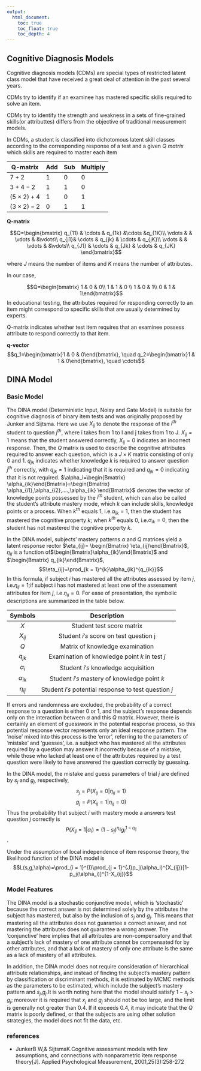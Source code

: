 ```yaml
---
output:
  html_document:
    toc: true
    toc_float: true
    toc_depth: 4
---
```



## Cognitive Diagnosis Models

Cognitive diagnosis models (CDMs) are special types of restricted latent class model that have received a great deal of attention in the past several years.

CDMs try to identify if an examinee has mastered specific skills required to solve an item.

CDMs try to identify the strength and weakness in a sets of fine-grained skills(or attributtes) differs from the objective of traditional measurement models.

In CDMs, a student is classified into dichotomous latent skill classes according to the corresponding response of a test and a given *Q matrix* which skills are required to master each item

| Q-matrix| Add | Sub | Multiply|
| --------| ----|-----|---------|
| $7+2$   |  $1$| $0$| $0$|
| $3+4-2$ | $1$ |$1$ | $0$|
|$(5\times 2)+4$| $1$|$0$ |$1$|
|$(3\times 2)-2$|$0$ |$1$ |$1$|

**Q-matrix**

$$Q=\begin{bmatrix} q_{11} & \cdots & q_{1k} &\cdots &q_{1K}\\ \vdots & & \vdots & &\vdots\\
q_{j1}& \cdots & q_{jk} & \cdots & q_{jK}\\
\vdots & & \vdots & &\vdots\\
q_{J1} & \cdots & q_{Jk} & \cdots & q_{JK}
\end{bmatrix}$$

where $J$ means the number of items and $K$ means the number of attributes.

In our case,

$$Q=\begin{bmatrix} 1 & 0 & 0\\ 1 & 1 & 0 \\ 1 & 0 & 1\\ 0 & 1 & 1\end{bmatrix}$$
In educational testing, the attributes required for responding correctly to an item might correspond to specific skills that are usually determined by experts.

Q-matrix indicates whether test item requires that an examinee possess attribute to respond correctly to that item.

**q-vector**
$$q_1=\begin{bmatrix}1 & 0 & 0\end{bmatrix}, \quad q_2=\begin{bmatrix}1 & 1 & 0\end{bmatrix}, \quad \cdots$$

## DINA Model

### Basic Model

The DINA model (Deterministic Input, Noisy and Gate Model) is suitable for cognitive diagnosis of binary item tests and was originally proposed by Junker and Sijtsma. Here we use $X_{ij}$ to denote the response of the $i^{th}$ student to question $j^{th}$, where i takes from 1 to I and j takes from 1 to J. $X_{ij}=1$ means that the student answered correctly, $X_{ij}=0$ indicates an incorrect response. Then, the $Q$ matrix is used to describe the cognitive attributes required to answer each question, which is a $J \times K$ matrix consisting of only 0 and 1. $q_{jk}$ indicates whether knowledge $k$ is required to answer question $j^{th}$ correctly, with $q_{jk}=1$ indicating that it is required and $q_{jk}=0$ indicating that it is not required. $\alpha_i=\begin{Bmatrix} \alpha_{ik}\end{Bmatrix}=\begin{Bmatrix} \alpha_{i1},\alpha_{i2},....,\alpha_{ik} \end{Bmatrix}$ denotes the vector of knowledge points possessed by the $i^{th}$ student, which can also be called the student's attribute mastery mode, which $k$ can include skills, knowledge points or a process. When $k^{th}$ equals 1, i.e.$\alpha_{ik}=1$, then the student has mastered the cognitive property $k$; when $k^{th}$ equals 0, i.e.$\alpha_{ik}=0$, then the student has not mastered the cognitive property $k$.

In the DINA model, subjects' mastery patterns $\alpha$ and $Q$ matrices yield a latent response rector $\eta_{ij}= \begin{Bmatrix} \eta_{ij}\end{Bmatrix}$, $\eta_{ij}$ is a function of$\begin{Bmatrix}\alpha_{ik}\end{Bmatrix}$ and $\begin{Bmatrix} q_{ik}\end{Bmatrix}$,$$\eta_{ij}=\prod_{k = 1}^{k}\alpha_{ik}^{q_{ik}}$$ In this formula, if subject $i$ has mastered all the attributes assessed by item $j$, i.e.$\eta_{ij}=1$;if subject i has not mastered at least one of the assessment attributes for item $j$, i.e.$\eta_{ij}=0$. For ease of presentation, the symbolic descriptions are summarized in the table below.

|Symbols|Description|
|:-:|:-:|
|$X$|Student test score matrix|
|$X_{ij}$|Student $i's$ score on test question j|
|$Q$|Matrix of knowledge examination|
|$q_{jk}$|Examination of knowledge point $k$ in test $j$|
|$\alpha_i$|Student $i's$ knowledge acquisition|
|$\alpha_{ik}$|Student $i's$ mastery of knowledge point $k$|
|$\eta_{ij}$|Student $i's$ potential response to test question $j$|

If errors and randomness are excluded, the probability of a correct response to a question is either 0 or 1, and the subject's response depends only on the interaction between $\alpha$ and this $Q$ matrix. However, there is certainly an element of guesswork in the potential response process, so this potential response vector represents only an ideal response pattern. The 'noise' mixed into this process is the 'error', referring to the parameters of 'mistake' and 'guesses', i.e. a subject who has mastered all the attributes required by a question may answer it incorrectly because of a mistake, while those who lacked at least one of the attributes required by a test question were likely to have answered the question correctly by guessing.

In the DINA model, the mistake and guess parameters of trial $j$ are defined by $s_j$ and $g_j$, respectively,
$$s_j=P(X_{ij}=0|\eta_{ij}=1)$$
$$g_j=P(X_{ij}=1|\eta_{ij}=0)$$
Thus the probability that subject $i$ with mastery mode a answers test question $j$ correctly is
$$P(X_{ij}=1|\alpha_i)=(1-s_j)^{\eta_{ij}}g_i^{1-\eta_{ij}}$$.


Under the assumption of local independence of item response theory, the likelihood function of the DINA model is
$$L(s,g,\alpha)=\prod_{i = 1}^{I}\prod_{j = 1}^{J}p_j(\alpha_i)^{X_{ij}}[1-p_j(\alpha_i)]^{1-X_{ij}}$$

### Model Features

The DINA model is a stochastic conjunctive model, which is 'stochastic' because the correct answer is not determined solely by the attributes the subject has mastered, but also by the inclusion of $s_j$ and $g_j$. This means that mastering all the attributes does not guarantee a correct answer, and not mastering the attributes does not guarantee a wrong answer. The 'conjunctive' here implies that all attributes are non-compensatory and that a subject's lack of mastery of one attribute cannot be compensated for by other attributes, and that a lack of mastery of only one attribute is the same as a lack of mastery of all attributes.

In addition, the DINA model does not require consideration of hierarchical attribute relationships, and instead of finding the subject's mastery pattern by classification or discriminant methods, it is estimated by MCMC methods as the parameters to be estimated, which include the subject's mastery pattern and $s_j$,$g_j$.It is worth noting here that the model should satisfy $1-s_j>g_j$; moreover it is required that $x_j$ and $g_j$ should not be too large, and the limit is generally not greater than 0.4. If it exceeds 0.4, it may indicate that the $Q$ matrix is poorly defined, or that the subjects are using other solution strategies, the model does not fit the data, etc.

### references

  + JunkerB W,& SijtsmaK.Cognitive assessment models with few assumptions, and connections with nonparametric item response theory[J]. Applied Psychological Measurement, 2001,25(3):258-272


